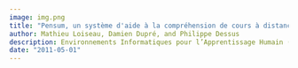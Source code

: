 ```yaml
---
image: img.png
title: "Pensum, un système d'aide à la compréhension de cours à distance"
author: Mathieu Loiseau, Damien Dupré, and Philippe Dessus
description: Environnements Informatiques pour l’Apprentissage Humain (EIAH 2011)
date: "2011-05-01"
---
```

